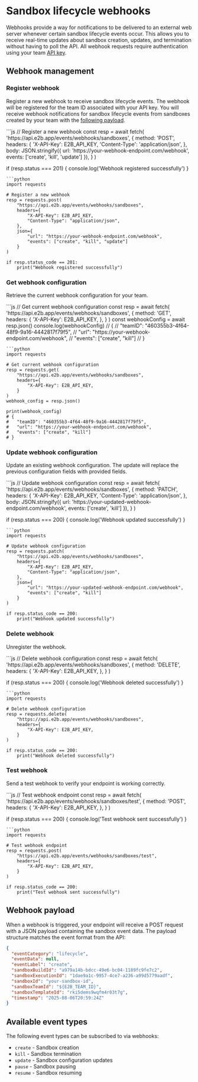# Sandbox lifecycle webhooks

Webhooks provide a way for notifications to be delivered to an external web server whenever certain sandbox lifecycle events occur. 
This allows you to receive real-time updates about sandbox creation, updates, and termination without having to poll the API.
All webhook requests require authentication using your team [API key](/docs/api-key#where-to-find-api-key).

## Webhook management

### Register webhook

Register a new webhook to receive sandbox lifecycle events.
The webhook will be registered for the team ID associated with your API key. You will receive webhook notifications for sandbox lifecycle events from sandboxes created by your team with the [following payload](#webhook-payload).


<CodeGroup>
```js
// Register a new webhook
const resp = await fetch(
  'https://api.e2b.app/events/webhooks/sandboxes',
  {
    method: 'POST',
    headers: {
      'X-API-Key': E2B_API_KEY,
      'Content-Type': 'application/json',
    },
    body: JSON.stringify({
      url: 'https://your-webhook-endpoint.com/webhook',
      events: ['create', 'kill', 'update']
    }),
  }
)

if (resp.status === 201) {
  console.log('Webhook registered successfully')
}
```
```python
import requests

# Register a new webhook
resp = requests.post(
    "https://api.e2b.app/events/webhooks/sandboxes",
    headers={
        "X-API-Key": E2B_API_KEY,
        "Content-Type": "application/json",
    },
    json={
        "url": "https://your-webhook-endpoint.com/webhook",
        "events": ["create", "kill", "update"]
    }
)

if resp.status_code == 201:
    print("Webhook registered successfully")
```
</CodeGroup>


### Get webhook configuration

Retrieve the current webhook configuration for your team.

<CodeGroup>
```js
// Get current webhook configuration
const resp = await fetch(
  'https://api.e2b.app/events/webhooks/sandboxes',
  {
    method: 'GET',
    headers: {
      'X-API-Key': E2B_API_KEY,
    },
  }
)
const webhookConfig = await resp.json()
console.log(webhookConfig)
// {
//   "teamID": "460355b3-4f64-48f9-9a16-4442817f79f5",
//   "url": "https://your-webhook-endpoint.com/webhook",
//   "events": ["create", "kill"]
// }

```
```python
import requests

# Get current webhook configuration
resp = requests.get(
    "https://api.e2b.app/events/webhooks/sandboxes",
    headers={
        "X-API-Key": E2B_API_KEY,
    }
)
webhook_config = resp.json()

print(webhook_config)
# {
#   "teamID": "460355b3-4f64-48f9-9a16-4442817f79f5",
#   "url": "https://your-webhook-endpoint.com/webhook",
#   "events": ["create", "kill"]
# }
```
</CodeGroup>

### Update webhook configuration

Update an existing webhook configuration. The update will replace the previous configuration fields with provided fields.

<CodeGroup>
```js
// Update webhook configuration
const resp = await fetch(
  'https://api.e2b.app/events/webhooks/sandboxes',
  {
    method: 'PATCH',
    headers: {
      'X-API-Key': E2B_API_KEY,
      'Content-Type': 'application/json',
    },
    body: JSON.stringify({
      url: 'https://your-updated-webhook-endpoint.com/webhook',
      events: ['create', 'kill']
    }),
  }
)

if (resp.status === 200) {
  console.log('Webhook updated successfully')
}
```
```python
import requests

# Update webhook configuration
resp = requests.patch(
    "https://api.e2b.app/events/webhooks/sandboxes",
    headers={
        "X-API-Key": E2B_API_KEY,
        "Content-Type": "application/json",
    },
    json={
        "url": "https://your-updated-webhook-endpoint.com/webhook",
        "events": ["create", "kill"]
    }
)

if resp.status_code == 200:
    print("Webhook updated successfully")
```
</CodeGroup>

### Delete webhook

Unregister the webhook.

<CodeGroup>
```js
// Delete webhook configuration
const resp = await fetch(
  'https://api.e2b.app/events/webhooks/sandboxes',
  {
    method: 'DELETE',
    headers: {
      'X-API-Key': E2B_API_KEY,
    },
  }
)

if (resp.status === 200) {
  console.log('Webhook deleted successfully')
}
```
```python
import requests

# Delete webhook configuration
resp = requests.delete(
    "https://api.e2b.app/events/webhooks/sandboxes",
    headers={
        "X-API-Key": E2B_API_KEY,
    }
)

if resp.status_code == 200:
    print("Webhook deleted successfully")
```
</CodeGroup>

### Test webhook

Send a test webhook to verify your endpoint is working correctly.

<CodeGroup>
```js
// Test webhook endpoint
const resp = await fetch(
  'https://api.e2b.app/events/webhooks/sandboxes/test',
  {
    method: 'POST',
    headers: {
      'X-API-Key': E2B_API_KEY,
    },
  }
)

if (resp.status === 200) {
  console.log('Test webhook sent successfully')
}
```
```python
import requests

# Test webhook endpoint
resp = requests.post(
    "https://api.e2b.app/events/webhooks/sandboxes/test",
    headers={
        "X-API-Key": E2B_API_KEY,
    }
)

if resp.status_code == 200:
    print("Test webhook sent successfully")
```
</CodeGroup>

## Webhook payload

When a webhook is triggered, your endpoint will receive a POST request with a JSON payload containing the sandbox event data. The payload structure matches the event format from the API:

```json
{
  "eventCategory": "lifecycle",
  "eventData": null,
  "eventLabel": "create",
  "sandboxBuildId": "a979a14b-bdcc-49e6-bc04-1189fc9fe7c2",
  "sandboxExecutionId": "1dae9a1c-9957-4ce7-a236-a99d5779aadf",
  "sandboxId": "your-sandbox-id",
  "sandboxTeamId": "${E2B_TEAM_ID}",
  "sandboxTemplateId": "rki5dems9wqfm4r03t7g",
  "timestamp": "2025-08-06T20:59:24Z"
}
```

## Available event types

The following event types can be subscribed to via webhooks:

- `create` - Sandbox creation
- `kill` - Sandbox termination
- `update` - Sandbox configuration updates
- `pause` - Sandbox pausing
- `resume` - Sandbox resuming


